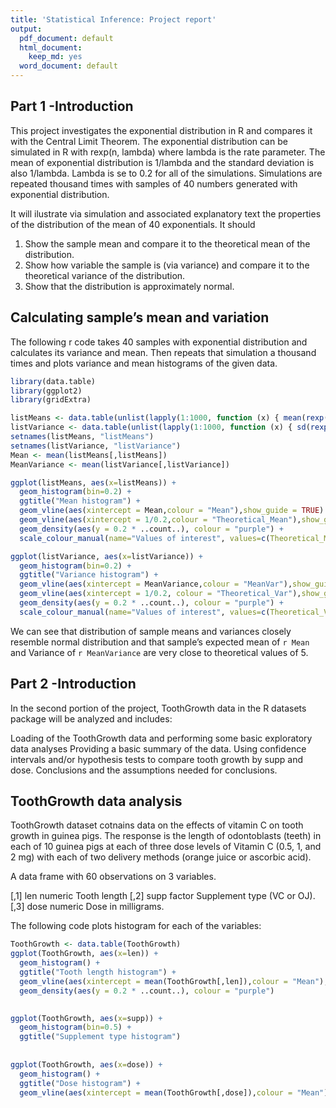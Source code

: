 ```yaml
---
title: 'Statistical Inference: Project report'
output:
  pdf_document: default
  html_document:
    keep_md: yes
  word_document: default
---
```


## Part 1 -Introduction

This project investigates the exponential distribution in R and compares it with the Central Limit Theorem. The exponential distribution can be simulated in R with rexp(n, lambda) where lambda is the rate parameter. The mean of exponential distribution is 1/lambda and the standard deviation is also 1/lambda. Lambda is se to 0.2 for all of the simulations. Simulations are repeated thousand times with samples of 40 numbers generated with exponential distribution.

It will ilustrate via simulation and associated explanatory text the properties of the distribution of the mean of 40 exponentials.  It should

1. Show the sample mean and compare it to the theoretical mean of the distribution.
2. Show how variable the sample is (via variance) and compare it to the theoretical variance of the distribution.
3. Show that the distribution is approximately normal.

## Calculating sample's mean and variation

The following r code takes 40 samples with exponential distribution and calculates its variance and mean. Then repeats that simulation a thousand times and plots variance and mean histograms of the given data.


```r
library(data.table)
library(ggplot2)
library(gridExtra)

listMeans <- data.table(unlist(lapply(1:1000, function (x) { mean(rexp(40, 0.2)) })))
listVariance <- data.table(unlist(lapply(1:1000, function (x) { sd(rexp(40, 0.2)) })))
setnames(listMeans, "listMeans")
setnames(listVariance, "listVariance")
Mean <- mean(listMeans[,listMeans])
MeanVariance <- mean(listVariance[,listVariance])

```

```r
ggplot(listMeans, aes(x=listMeans)) +
  geom_histogram(bin=0.2) + 
  ggtitle("Mean histogram") +
  geom_vline(aes(xintercept = Mean,colour = "Mean"),show_guide = TRUE) +
  geom_vline(aes(xintercept = 1/0.2,colour = "Theoretical_Mean"),show_guide = TRUE) +
  geom_density(aes(y = 0.2 * ..count..), colour = "purple") +
  scale_colour_manual(name="Values of interest", values=c(Theoretical_Mean="yellow",Mean="red"))

ggplot(listVariance, aes(x=listVariance)) +
  geom_histogram(bin=0.2) + 
  ggtitle("Variance histogram") +
  geom_vline(aes(xintercept = MeanVariance,colour = "MeanVar"),show_guide = TRUE) +
  geom_vline(aes(xintercept = 1/0.2, colour = "Theoretical_Var"),show_guide = TRUE) +
  geom_density(aes(y = 0.2 * ..count..), colour = "purple") +
  scale_colour_manual(name="Values of interest", values=c(Theoretical_Var="yellow",MeanVar="red"))
```

We can see that distribution of sample means and variances closely resemble normal distribution and that sample's expected mean of `r Mean` and Variance of `r MeanVariance` are very close to theoretical values of 5.


## Part 2 -Introduction 

In the second portion of the project, ToothGrowth data in the R datasets package will be analyzed and includes:

Loading of the ToothGrowth data and performing some basic exploratory data analyses
Providing a basic summary of the data.
Using confidence intervals and/or hypothesis tests to compare tooth growth by supp and dose.
Conclusions and the assumptions needed for conclusions.

## ToothGrowth data analysis

ToothGrowth dataset cotnains data on the effects of vitamin C on tooth growth in guinea pigs. The response is the length of odontoblasts (teeth) in each of 10 guinea pigs at each of three dose levels of Vitamin C (0.5, 1, and 2 mg) with each of two delivery methods (orange juice or ascorbic acid).

A data frame with 60 observations on 3 variables.

[,1]	 len	 numeric	 Tooth length
[,2]	 supp	 factor	 Supplement type (VC or OJ).
[,3]	 dose	 numeric	 Dose in milligrams.

The following code plots histogram for each of the variables:

```r
ToothGrowth <- data.table(ToothGrowth)
ggplot(ToothGrowth, aes(x=len)) +
  geom_histogram() + 
  ggtitle("Tooth length histogram") +
  geom_vline(aes(xintercept = mean(ToothGrowth[,len]),colour = "Mean"),show_guide = TRUE) +
  geom_density(aes(y = 0.2 * ..count..), colour = "purple")
  

ggplot(ToothGrowth, aes(x=supp)) +
  geom_histogram(bin=0.5) + 
  ggtitle("Supplement type histogram")
  
  
ggplot(ToothGrowth, aes(x=dose)) +
  geom_histogram() + 
  ggtitle("Dose histogram") +
  geom_vline(aes(xintercept = mean(ToothGrowth[,dose]),colour = "Mean"),show_guide = TRUE)
  
```

